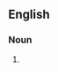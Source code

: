 {{also|long-houses|long houses}}

==English==

===Noun===
{{head|en|noun form}}

# {{plural of|longhouse|lang=en}}